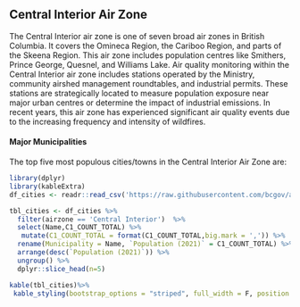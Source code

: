 ## Central Interior Air Zone

The Central Interior air zone is one of seven broad air zones in British Columbia. It covers the Omineca Region, the Cariboo Region, and parts of the Skeena Region. This air zone includes population centres like Smithers, Prince George, Quesnel, and Williams Lake. Air quality monitoring within the Central Interior air zone includes stations operated by the Ministry, community airshed management roundtables, and industrial permits. These stations are strategically located to measure population exposure near major urban centres or determine the impact of industrial emissions. In recent years, this air zone has experienced significant air quality events due to the increasing frequency and intensity of wildfires.

#### Major Municipalities

The top five most populous cities/towns in the Central Interior Air Zone are:

```r
library(dplyr)
library(kableExtra)
df_cities <- readr::read_csv('https://raw.githubusercontent.com/bcgov/air-zone-reports/master/data/out/cities.csv')

tbl_cities <- df_cities %>%
  filter(airzone == 'Central Interior')  %>%
  select(Name,C1_COUNT_TOTAL) %>%
   mutate(C1_COUNT_TOTAL = format(C1_COUNT_TOTAL,big.mark = ',')) %>%
  rename(Municipality = Name, `Population (2021)` = C1_COUNT_TOTAL) %>%
  arrange(desc(`Population (2021)`)) %>%
  ungroup() %>%
  dplyr::slice_head(n=5)
```

```r

kable(tbl_cities)%>%
 kable_styling(bootstrap_options = "striped", full_width = F, position = "left")
```
